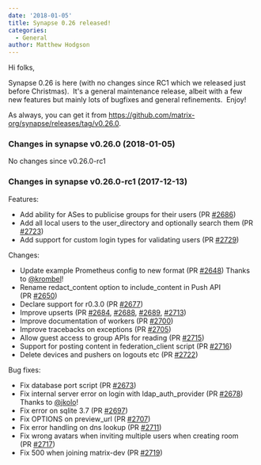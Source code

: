 ```yaml
---
date: '2018-01-05'
title: Synapse 0.26 released!
categories:
  - General
author: Matthew Hodgson
---
```


Hi folks,

Synapse 0.26 is here (with no changes since RC1 which we released just before Christmas).  It's a general maintenance release, albeit with a few new features but mainly lots of bugfixes and general refinements.  Enjoy!

As always, you can get it from <a href="https://github.com/matrix-org/synapse/releases/tag/v0.26.0">https://github.com/matrix-org/synapse/releases/tag/v0.26.0</a>.
<h3>Changes in synapse v0.26.0 (2018-01-05)</h3>
No changes since v0.26.0-rc1
<h3>Changes in synapse v0.26.0-rc1 (2017-12-13)</h3>
Features:
<ul>
 	<li>Add ability for ASes to publicise groups for their users (PR <a class="issue-link js-issue-link" href="https://github.com/matrix-org/synapse/pull/2686" data-error-text="Failed to load issue title" data-id="274583719" data-permission-text="Issue title is private" data-url="https://github.com/matrix-org/synapse/issues/2686">#2686</a>)</li>
 	<li>Add all local users to the user_directory and optionally search them (PR
<a class="issue-link js-issue-link" href="https://github.com/matrix-org/synapse/pull/2723" data-error-text="Failed to load issue title" data-id="277862997" data-permission-text="Issue title is private" data-url="https://github.com/matrix-org/synapse/issues/2723">#2723</a>)</li>
 	<li>Add support for custom login types for validating users (PR <a class="issue-link js-issue-link" href="https://github.com/matrix-org/synapse/pull/2729" data-error-text="Failed to load issue title" data-id="279071778" data-permission-text="Issue title is private" data-url="https://github.com/matrix-org/synapse/issues/2729">#2729</a>)</li>
</ul>
Changes:
<ul>
 	<li>Update example Prometheus config to new format (PR <a class="issue-link js-issue-link" href="https://github.com/matrix-org/synapse/pull/2648" data-error-text="Failed to load issue title" data-id="271817293" data-permission-text="Issue title is private" data-url="https://github.com/matrix-org/synapse/issues/2648">#2648</a>) Thanks to
<a class="user-mention" href="https://github.com/krombel">@krombel</a>!</li>
 	<li>Rename redact_content option to include_content in Push API (PR <a class="issue-link js-issue-link" href="https://github.com/matrix-org/synapse/pull/2650" data-error-text="Failed to load issue title" data-id="272152108" data-permission-text="Issue title is private" data-url="https://github.com/matrix-org/synapse/issues/2650">#2650</a>)</li>
 	<li>Declare support for r0.3.0 (PR <a class="issue-link js-issue-link" href="https://github.com/matrix-org/synapse/pull/2677" data-error-text="Failed to load issue title" data-id="274218233" data-permission-text="Issue title is private" data-url="https://github.com/matrix-org/synapse/issues/2677">#2677</a>)</li>
 	<li>Improve upserts (PR <a class="issue-link js-issue-link" href="https://github.com/matrix-org/synapse/pull/2684" data-error-text="Failed to load issue title" data-id="274561033" data-permission-text="Issue title is private" data-url="https://github.com/matrix-org/synapse/issues/2684">#2684</a>, <a class="issue-link js-issue-link" href="https://github.com/matrix-org/synapse/pull/2688" data-error-text="Failed to load issue title" data-id="274610868" data-permission-text="Issue title is private" data-url="https://github.com/matrix-org/synapse/issues/2688">#2688</a>, <a class="issue-link js-issue-link" href="https://github.com/matrix-org/synapse/pull/2689" data-error-text="Failed to load issue title" data-id="274611631" data-permission-text="Issue title is private" data-url="https://github.com/matrix-org/synapse/issues/2689">#2689</a>, <a class="issue-link js-issue-link" href="https://github.com/matrix-org/synapse/pull/2713" data-error-text="Failed to load issue title" data-id="276994305" data-permission-text="Issue title is private" data-url="https://github.com/matrix-org/synapse/issues/2713">#2713</a>)</li>
 	<li>Improve documentation of workers (PR <a class="issue-link js-issue-link" href="https://github.com/matrix-org/synapse/pull/2700" data-error-text="Failed to load issue title" data-id="275710165" data-permission-text="Issue title is private" data-url="https://github.com/matrix-org/synapse/issues/2700">#2700</a>)</li>
 	<li>Improve tracebacks on exceptions (PR <a class="issue-link js-issue-link" href="https://github.com/matrix-org/synapse/pull/2705" data-error-text="Failed to load issue title" data-id="276410346" data-permission-text="Issue title is private" data-url="https://github.com/matrix-org/synapse/issues/2705">#2705</a>)</li>
 	<li>Allow guest access to group APIs for reading (PR <a class="issue-link js-issue-link" href="https://github.com/matrix-org/synapse/pull/2715" data-error-text="Failed to load issue title" data-id="277349107" data-permission-text="Issue title is private" data-url="https://github.com/matrix-org/synapse/issues/2715">#2715</a>)</li>
 	<li>Support for posting content in federation_client script (PR <a class="issue-link js-issue-link" href="https://github.com/matrix-org/synapse/pull/2716" data-error-text="Failed to load issue title" data-id="277381003" data-permission-text="Issue title is private" data-url="https://github.com/matrix-org/synapse/issues/2716">#2716</a>)</li>
 	<li>Delete devices and pushers on logouts etc (PR <a class="issue-link js-issue-link" href="https://github.com/matrix-org/synapse/pull/2722" data-error-text="Failed to load issue title" data-id="277826542" data-permission-text="Issue title is private" data-url="https://github.com/matrix-org/synapse/issues/2722">#2722</a>)</li>
</ul>
Bug fixes:
<ul>
 	<li>Fix database port script (PR <a class="issue-link js-issue-link" href="https://github.com/matrix-org/synapse/pull/2673" data-error-text="Failed to load issue title" data-id="273841564" data-permission-text="Issue title is private" data-url="https://github.com/matrix-org/synapse/issues/2673">#2673</a>)</li>
 	<li>Fix internal server error on login with ldap_auth_provider (PR <a class="issue-link js-issue-link" href="https://github.com/matrix-org/synapse/issues/2678" data-error-text="Failed to load issue title" data-id="274315963" data-permission-text="Issue title is private" data-url="https://github.com/matrix-org/synapse/issues/2678">#2678</a>) Thanks
to <a class="user-mention" href="https://github.com/jkolo">@jkolo</a>!</li>
 	<li>Fix error on sqlite 3.7 (PR <a class="issue-link js-issue-link" href="https://github.com/matrix-org/synapse/pull/2697" data-error-text="Failed to load issue title" data-id="275673530" data-permission-text="Issue title is private" data-url="https://github.com/matrix-org/synapse/issues/2697">#2697</a>)</li>
 	<li>Fix OPTIONS on preview_url (PR <a class="issue-link js-issue-link" href="https://github.com/matrix-org/synapse/pull/2707" data-error-text="Failed to load issue title" data-id="276447844" data-permission-text="Issue title is private" data-url="https://github.com/matrix-org/synapse/issues/2707">#2707</a>)</li>
 	<li>Fix error handling on dns lookup (PR <a class="issue-link js-issue-link" href="https://github.com/matrix-org/synapse/pull/2711" data-error-text="Failed to load issue title" data-id="276665577" data-permission-text="Issue title is private" data-url="https://github.com/matrix-org/synapse/issues/2711">#2711</a>)</li>
 	<li>Fix wrong avatars when inviting multiple users when creating room (PR <a class="issue-link js-issue-link" href="https://github.com/matrix-org/synapse/pull/2717" data-error-text="Failed to load issue title" data-id="277422674" data-permission-text="Issue title is private" data-url="https://github.com/matrix-org/synapse/issues/2717">#2717</a>)</li>
 	<li>Fix 500 when joining matrix-dev (PR <a class="issue-link js-issue-link" href="https://github.com/matrix-org/synapse/pull/2719" data-error-text="Failed to load issue title" data-id="277434890" data-permission-text="Issue title is private" data-url="https://github.com/matrix-org/synapse/issues/2719">#2719</a>)</li>
</ul>